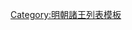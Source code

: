 {{ming|title=明朝棗陽國諸王|ed=棗陽國|head=[[正统 (年号)|正統]]八年（[[1443年]]）封。|
{{ming/title}}
{{ming/list|棗陽安穆王|[[朱祁鉦]]|朱瞻墡、庶三子|[[1443年]]—[[1476年]]|正統八年封。[[成化]]十二年薨。}}
{{ming/list|棗陽僖順王|[[朱見沔]]|朱祁鉦、庶一子|[[1480年]]—[[1493年]]|成化十六年襲封。[[弘治]]六年薨。}}
{{ming/list|棗陽榮肅王|[[朱祐楒]]|朱見沔、嫡一子|[[1503年]]—[[1525年]]<br>[[1539年]]—[[1555年]]|弘治十六年襲封。[[嘉靖]]四年，革爵為庶人。十八年複爵。三十四年薨。}}
{{ming/list|棗陽恭靖王|[[朱厚爥]]|朱祐楒、庶一子|[[1561年]]—[[1593年]]|嘉靖四十年襲封。[[萬曆]]二十一年薨。}}
{{ming/list|棗陽王|[[棗陽王 (朱厚爥子)|朱載𭏬]]|朱厚爥、庶一子|追封|嘉靖四十三年封[[长子 (封号)|長子]]。萬曆二十一年卒。以子[[朱翊鋙|翊鋙]]襲封，追封王。}}
{{ming/list|棗陽王|[[朱翊鋙]]|朱載𭏬、庶一子|[[1598年]]—[[1601年]]|萬曆二十六年襲封。二十九年，未婚，薨。除。}}
}}<noinclude>
[[Category:明朝諸王列表模板]]
</noinclude>